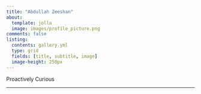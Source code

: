 ```yaml
---
title: "Abdullah Zeeshan"
about:
  template: jolla
  image: images/profile_picture.png
comments: false
listing:
  contents: gallery.yml
  type: grid
  fields: [title, subtitle, image]
  image-height: 250px
---
```


Proactively Curious

---
